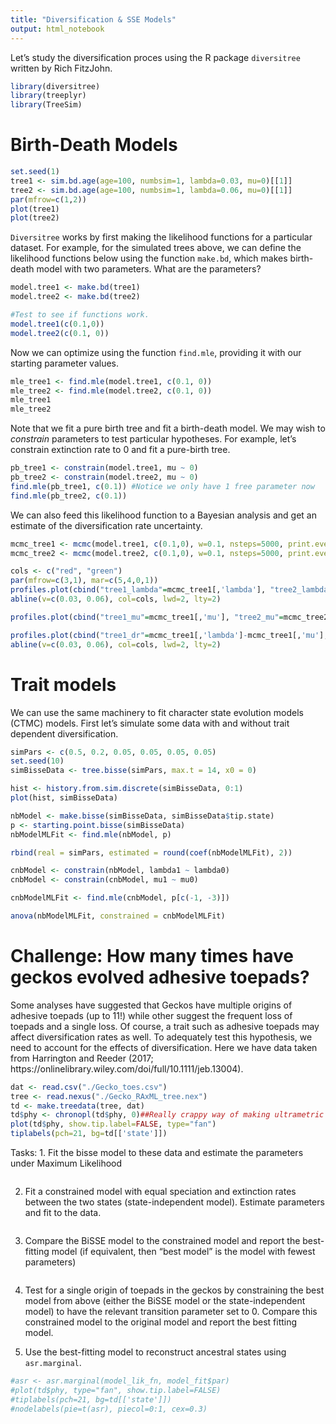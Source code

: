 ```yaml
---
title: "Diversification & SSE Models"
output: html_notebook
---
```


Let's study the diversification proces using the R package `diversitree` written by Rich FitzJohn.

```r
library(diversitree)
library(treeplyr)
library(TreeSim)
```

# Birth-Death Models

```r
set.seed(1)
tree1 <- sim.bd.age(age=100, numbsim=1, lambda=0.03, mu=0)[[1]]
tree2 <- sim.bd.age(age=100, numbsim=1, lambda=0.06, mu=0)[[1]]
par(mfrow=c(1,2))
plot(tree1)
plot(tree2)
```

`Diversitree` works by first making the likelihood functions for a particular dataset. For example, for the simulated trees above, we can define the likelihood functions below using the function `make.bd`, which makes birth-death model with two parameters. What are the parameters? 

```r
model.tree1 <- make.bd(tree1)
model.tree2 <- make.bd(tree2)

#Test to see if functions work.
model.tree1(c(0.1,0))
model.tree2(c(0.1, 0))
```

Now we can optimize using the function `find.mle`, providing it with our starting parameter values.
```r
mle_tree1 <- find.mle(model.tree1, c(0.1, 0))
mle_tree2 <- find.mle(model.tree2, c(0.1, 0))
mle_tree1
mle_tree2

```

Note that we fit a pure birth tree and fit a birth-death model. We may wish to _constrain_ parameters to test particular hypotheses. For example, let's constrain extinction rate to 0 and fit a pure-birth tree. 

```r
pb_tree1 <- constrain(model.tree1, mu ~ 0)
pb_tree2 <- constrain(model.tree2, mu ~ 0)
find.mle(pb_tree1, c(0.1)) #Notice we only have 1 free parameter now
find.mle(pb_tree2, c(0.1))
```

We can also feed this likelihood function to a Bayesian analysis and get an estimate of the diversification rate uncertainty.
```r
mcmc_tree1 <- mcmc(model.tree1, c(0.1,0), w=0.1, nsteps=5000, print.every=100)
mcmc_tree2 <- mcmc(model.tree2, c(0.1,0), w=0.1, nsteps=5000, print.every=100)

```

```r
cols <- c("red", "green")
par(mfrow=c(3,1), mar=c(5,4,0,1))
profiles.plot(cbind("tree1_lambda"=mcmc_tree1[,'lambda'], "tree2_lambda"=mcmc_tree2[,'lambda']), col.line=cols, legend="topright")
abline(v=c(0.03, 0.06), col=cols, lwd=2, lty=2)

profiles.plot(cbind("tree1_mu"=mcmc_tree1[,'mu'], "tree2_mu"=mcmc_tree2[,'mu']), col.line=cols, legend="topright")

profiles.plot(cbind("tree1_dr"=mcmc_tree1[,'lambda']-mcmc_tree1[,'mu'], "tree2_dr"=mcmc_tree2[,'lambda'])-mcmc_tree2[,'mu'], col.line=cols, legend="topright")
abline(v=c(0.03, 0.06), col=cols, lwd=2, lty=2)
```

# Trait models
We can use the same machinery to fit character state evolution models (CTMC) models. First let's simulate some data with and without trait dependent diversification. 
```r
simPars <- c(0.5, 0.2, 0.05, 0.05, 0.05, 0.05)
set.seed(10)
simBisseData <- tree.bisse(simPars, max.t = 14, x0 = 0)

hist <- history.from.sim.discrete(simBisseData, 0:1)
plot(hist, simBisseData)
```


```r
nbModel <- make.bisse(simBisseData, simBisseData$tip.state)
p <- starting.point.bisse(simBisseData)
nbModelMLFit <- find.mle(nbModel, p)

rbind(real = simPars, estimated = round(coef(nbModelMLFit), 2))
```

```r
cnbModel <- constrain(nbModel, lambda1 ~ lambda0)
cnbModel <- constrain(cnbModel, mu1 ~ mu0)

cnbModelMLFit <- find.mle(cnbModel, p[c(-1, -3)])
```

```r
anova(nbModelMLFit, constrained = cnbModelMLFit)
```

# Challenge: How many times have geckos evolved adhesive toepads? 

Some analyses have suggested that Geckos have multiple origins of adhesive toepads (up to 11!) while other suggest the frequent loss of toepads and a single loss. Of course, a trait such as adhesive toepads may affect diversification rates as well. To adequately test this hypothesis, we need to account for the effects of diversification. Here we have data taken from Harrington and Reeder (2017; https://onlinelibrary.wiley.com/doi/full/10.1111/jeb.13004). 

```r
dat <- read.csv("./Gecko_toes.csv")
tree <- read.nexus("./Gecko_RAxML_tree.nex")
td <- make.treedata(tree, dat)
td$phy <- chronopl(td$phy, 0)##Really crappy way of making ultrametric
plot(td$phy, show.tip.label=FALSE, type="fan")
tiplabels(pch=21, bg=td[['state']])
```

Tasks:
1. Fit the bisse model to these data and estimate the parameters under Maximum Likelihood

```r

```

2. Fit a constrained model with equal speciation and extinction rates between the two states (state-independent model). Estimate parameters and fit to the data. 

```r

```

3. Compare the BiSSE model to the constrained model and report the best-fitting model (if equivalent, then "best model" is the model with fewest parameters)

```r

```


4. Test for a single origin of toepads in the geckos by constraining the best model from above (either the BiSSE model or the state-independent model) to have the relevant transition parameter set to 0. Compare this constrained model to the original model and report the best fitting model. 

5. Use the best-fitting model to reconstruct ancestral states using `asr.marginal`. 

```r

#asr <- asr.marginal(model_lik_fn, model_fit$par)
#plot(td$phy, type="fan", show.tip.label=FALSE)
#tiplabels(pch=21, bg=td[['state']])
#nodelabels(pie=t(asr), piecol=0:1, cex=0.3)

```


